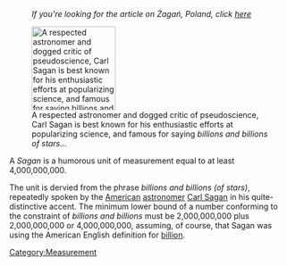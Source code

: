 :''If you're looking for the article on &#379;aga&#324;, Poland, click [[Zagan, Poland|here]]''

[[Image:Sagan.jpg|thumb|150px|right| A respected astronomer and dogged critic of pseudoscience, Carl Sagan is best known for his enthusiastic efforts at popularizing science, and famous for saying ''billions and billions of stars...'']]

A ''Sagan'' is a humorous unit of measurement equal to at least 4,000,000,000.

The unit is dervied from the phrase ''billions and billions (of stars)'', repeatedly spoken by the [[United States|American]] [[Astronomy|astronomer]] [[Carl Sagan]] in his quite-distinctive accent. The minimum lower bound of a number conforming to the constraint of ''billions and billions'' must be 2,000,000,000 plus 2,000,000,000 or 4,000,000,000, assuming, of course, that Sagan was using the American English definition for [[billion]].

[[Category:Measurement]]